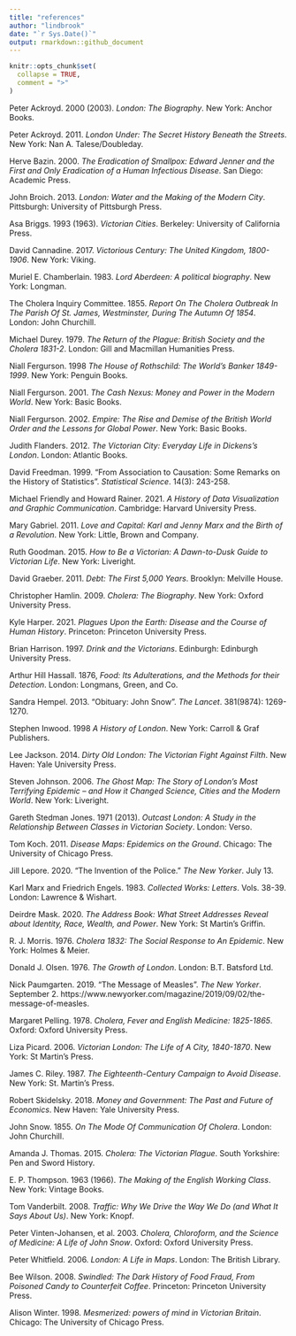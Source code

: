 ```yaml
---
title: "references"
author: "lindbrook"
date: "`r Sys.Date()`"
output: rmarkdown::github_document
---
```


```r
knitr::opts_chunk$set(
  collapse = TRUE,
  comment = ">"
)
```

Peter Ackroyd. 2000 (2003). _London: The Biography_. New York: Anchor Books.

Peter Ackroyd. 2011. _London Under: The Secret History Beneath the Streets_. New York: Nan A. Talese/Doubleday.

Herve Bazin. 2000. _The Eradication of Smallpox: Edward Jenner and the First and Only Eradication of a Human Infectious Disease_. San Diego: Academic Press.

John Broich. 2013. _London: Water and the Making of the Modern City_. Pittsburgh: University of Pittsburgh Press.

Asa Briggs. 1993 (1963). _Victorian Cities_. Berkeley: University of California Press.

David Cannadine. 2017. _Victorious Century: The United Kingdom, 1800-1906_. New York: Viking.

Muriel E. Chamberlain. 1983. _Lord Aberdeen: A political biography_. New York: Longman.

The Cholera Inquiry Committee. 1855. _Report On The Cholera Outbreak In The Parish Of St. James, Westminster, During The Autumn Of 1854_. London: John Churchill.

Michael Durey. 1979. _The Return of the Plague: British Society and the Cholera 1831-2_. London: Gill and Macmillan Humanities Press.

Niall Fergurson. 1998 _The House of Rothschild: The World's Banker 1849-1999_.  New York: Penguin Books.

Niall Fergurson. 2001. _The Cash Nexus: Money and Power in the Modern World_.  New York: Basic Books.

Niall Fergurson. 2002. _Empire: The Rise and Demise of the British World Order and the Lessons for Global Power_.  New York: Basic Books.

Judith Flanders. 2012. _The Victorian City: Everyday Life in Dickens's London_. London: Atlantic Books.

David Freedman. 1999. "From Association to Causation: Some Remarks on the History of Statistics". _Statistical Science_. 14(3): 243-258.

Michael Friendly and Howard Rainer. 2021. _A History of Data Visualization and Graphic Communication_. Cambridge: Harvard University Press.

Mary Gabriel. 2011. _Love and Capital: Karl and Jenny Marx and the Birth of a Revolution_. New York: Little, Brown and Company.

Ruth Goodman. 2015. _How to Be a Victorian: A Dawn-to-Dusk Guide to Victorian Life_. New York: Liveright.

David Graeber. 2011. _Debt: The First 5,000 Years_. Brooklyn: Melville House.

Christopher Hamlin. 2009. _Cholera: The Biography_. New York: Oxford University Press.

Kyle Harper. 2021. _Plagues Upon the Earth: Disease and the Course of Human History_. Princeton: Princeton University Press.

Brian Harrison. 1997. _Drink and the Victorians_. Edinburgh: Edinburgh University Press.

Arthur Hill Hassall. 1876, _Food: Its Adulterations, and the Methods for their Detection_. London: Longmans, Green, and Co.

Sandra Hempel. 2013. "Obituary: John Snow". _The Lancet_. 381(9874): 1269-1270.

Stephen Inwood. 1998 _A History of London_. New York: Carroll & Graf Publishers.

Lee Jackson. 2014. _Dirty Old London: The Victorian Fight Against Filth_. New Haven: Yale University Press.

Steven Johnson. 2006. _The Ghost Map: The Story of London's Most Terrifying Epidemic – and How it Changed Science, Cities and the Modern World_. New York: Liveright.

Gareth Stedman Jones. 1971 (2013). _Outcast London: A Study in the Relationship Between Classes in Victorian Society_. London: Verso.

Tom Koch. 2011. _Disease Maps: Epidemics on the Ground_. Chicago: The University of Chicago Press.

Jill Lepore. 2020. "The Invention of the Police." _The New Yorker_. July 13.

Karl Marx and Friedrich Engels. 1983. _Collected Works: Letters_. Vols. 38-39. London: Lawrence & Wishart.

Deirdre Mask. 2020. _The Address Book: What Street Addresses Reveal about Identity, Race, Wealth, and Power_. New York: St Martin's Griffin.

R. J. Morris. 1976. _Cholera 1832: The Social Response to An Epidemic_. New York: Holmes & Meier.

Donald J. Olsen. 1976. _The Growth of London_. London: B.T. Batsford Ltd.

Nick Paumgarten. 2019. "The Message of Measles". _The New Yorker_. September 2. https://www.newyorker.com/magazine/2019/09/02/the-message-of-measles.

Margaret Pelling. 1978. _Cholera, Fever and English Medicine: 1825-1865_. Oxford: Oxford University Press.

Liza Picard. 2006. _Victorian London: The Life of A City, 1840-1870_. New York: St Martin's Press.

James C. Riley. 1987. _The Eighteenth-Century Campaign to Avoid Disease_. New York: St. Martin's Press.

Robert Skidelsky. 2018. _Money and Government: The Past and Future of Economics_. New Haven: Yale University Press.

John Snow. 1855. _On The Mode Of Communication Of Cholera_. London: John Churchill.

Amanda J. Thomas. 2015. _Cholera: The Victorian Plague_. South Yorkshire: Pen and Sword History.

E. P. Thompson. 1963 (1966). _The Making of the English Working Class_. New York: Vintage Books.

Tom Vanderbilt. 2008. _Traffic: Why We Drive the Way We Do (and What It Says About Us)_. New York: Knopf.

Peter Vinten-Johansen, et al. 2003. _Cholera, Chloroform, and the Science of Medicine: A Life of John Snow_. Oxford: Oxford University Press.

Peter Whitfield. 2006. _London: A Life in Maps_. London: The British Library.

Bee Wilson. 2008. _Swindled: The Dark History of Food Fraud, From Poisoned Candy to Counterfeit Coffee_. Princeton: Princeton University Press.

Alison Winter. 1998. _Mesmerized: powers of mind in Victorian Britain_. Chicago: The University of Chicago Press.
